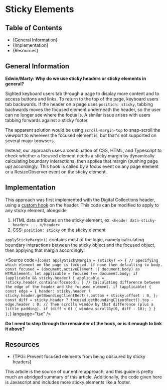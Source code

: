 

<Meta title="Accessibility Guide/Sticky Elements" />

# Sticky Elements

## Table of Contents

- {<Link href="#general-information" target="_self">General Information</Link>}
- {<Link href="#implementation" target="_self">Implementation</Link>}
- {<Link href="#resources" target="_self">Resources</Link>}

## General Information

**Edwin/Marty: Why do we use sticky headers or sticky elements in general?**

Sighted keyboard users tab through a page to display more content and to access buttons and links.
To return to the top of the page, keyboard users tab backwards. If the header on a page uses `position: sticky`,
tabbing backwards moves the focused element underneath the header, so the user can no longer see where the focus is.
A similar issue arises with users tabbing forwards against a sticky footer.

The apparent solution would be using `scroll-margin-top` to snap-scroll the viewport to wherever the focused
element is, but that's not supported on several major browsers.

Instead, our approach uses a combination of CSS, HTML, and Typescript to check whether a focused element needs a sticky margin by
dynamically calculating boundary interactions, then applies that margin (pushing page up) accordingly. This hook is called by a
focus event on any page element or a ResizeObserver event on the sticky element.

## Implementation

This approach was first implemented with the Digital Collections header, using a [custom hook](https://github.com/NYPL/digital-collections/blob/ebb86fd722d9e70492cd37ebb7832a2aac7199f9/src/hooks/useScrolled.ts) on the header.
This code can be modified to apply to any sticky element, alongside

1. HTML data attributes on the sticky element, ex. `<header data-sticky-header> ... </header>`
2. CSS: `position: sticky` on the sticky element

`applyStickyMargin()` contains most of the logic, namely calculating boundary interactions between the sticky object
and the focused object, then applying that margin accordingly:

<Source
  code={`
const applyStickyMargin = (sticky) => {
      // Specifying which element on the page is focused, if none then defaulting to body.
      const focused = (document.activeElement || document.body) as HTMLElement;
      let applicable = focused !== document.body;
      if (applicable && sticky.header) {
        applicable = !sticky.header.contains(focused);
      }
      // Calculating difference between the edge of the header and the focused element.
      if (applicable) {
        const edge = {
          header: sticky.header
            ? sticky.header.getBoundingClientRect().bottom + sticky.offset
            : 0,
        };
        const diff = sticky.header
          ? focused.getBoundingClientRect().top - edge.header
          : 0;
        // Then scrolls window by that difference (plus a little padding).
        if (diff < 0) {
          window.scrollBy(0, diff - 10);
        }
      }
    };
`}
  language="tsx"
/>

**Do I need to step through the remainder of the hook, or is it enough to link it above?**

## Resources

- {<Link href="https://www.tpgi.com/prevent-focused-elements-from-being-obscured-by-sticky-headers/" target="_self">TPGi: Prevent focused elements from being obscured by sticky headers</Link>}

This article is the source of our entire approach, and this guide is pretty much an abridged summary of this article. Additionally, the code given here is Javascript and includes more sticky elements like a footer.
